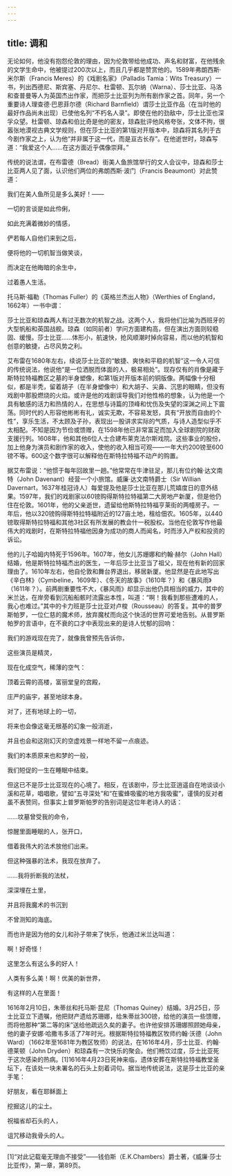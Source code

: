 ```yaml
---
---
---
```

title: 调和
---




无论如何，他没有抱怨伦敦的理由，因为伦敦带给他成功、声名和财富，在他残余的文学生命中，他被提过200次以上，而且几乎都是赞赏他的。1589年弗朗西斯·米尔斯（Francis Meres）的《戏剧名家》（Palladis Tamia：Wits Treasury）一书，列出西德尼、斯宾塞、丹尼尔、杜雷顿、瓦尔纳（Warna）、莎士比亚、马洛和查普曼等人为英国杰出作家，而把莎士比亚列为所有剧作家之首。同年，另一个重要诗人理查德·巴恩菲尔德（Richard Barnfield）谓莎士比亚作品（在当时他的最好作品尚未出现）已使他名列“不朽名人录”。即使在他的劲敌中，莎士比亚也深孚众望。杜雷顿、琼森和伯比奇是他的密友，琼森批评他风格夸张，文体不拘，很嚣张地漠视古典文学规则，但在莎士比亚的第1版对开版本中，琼森将其名列于古今剧作家之上，认为他“并非属于这一代，而是亘古长存”。在他逝世时，琼森写道：“我爱这个人……在这方面近乎偶像崇拜。”

传统的说法谓，在布雷德（Bread）街美人鱼旅馆举行的文人会议中，琼森和莎士比亚两人见了面，认识他们两位的弗朗西斯·波门（Francis Beaumont）对此赞道：

我们在美人鱼所见是多么美好！——

一切的言谈是如此伶俐，

如此充满着微妙的情感，

俨若每人自他们来到之后，

便将他的一切机智当做笑谈，

而决定在他晦暗的余生中，

过着愚人生活。



托马斯·福勒（Thomas Fuller）的《英格兰杰出人物》（Werthies of England，1662年）一书中谓：

莎士比亚和琼森两人有过无数次的机智之战。这两个人，我将他们比喻为西班牙的大型帆船和英国战舰。琼森（如同前者）学问方面建构高，但在演出方面则较稳固、缓慢。莎士比亚……体形小，航速快，抢风顺潮时掉向容易，而以他的机智和创意的敏捷，占尽风势之利。



艾布雷在1680年左右，续说莎士比亚的“敏捷、爽快和平稳的机智”这一令人可信的传统说法，他说他“是一位洒脱而体面的人，极易相处”。现存仅有的肖像是藏于斯特拉特福教区之墓的半身塑像，和第1版对开版本前的铜版像。两幅像十分相似，都是半秃，留着胡子（在半身塑像中）和大胡子、尖鼻、沉思的眼睛，但没有戏剧中那股燃烧的火焰。或许是他的戏剧误导我们对他性格的想象，认为他是一个具有敏感的活力和热情的人，在思想与诗篇的顶峰和忧伤及失望的深渊之间上下震荡。同时代的人形容他彬彬有礼，诚实无欺，不容易发怒，具有“开放而自由的个性”，享乐生活，不太顾及子孙，表现出一股讲求实际的气质，与诗人造型似乎不太相配。不知是因为节俭或馈赠，在1598年他已非常富足而加入全球剧院的财政支援行列。1608年，他和其他6位人士合建布莱克法尔斯戏院。这些事业的股份，加上他身为演员和剧作家的收入，使他的收入相当可观——一年大约200镑至600镑不等。600这个数字很可以解释他在斯特拉特福不动产的购置。

据艾布雷说：“他惯于每年回故里一趟。”他常常在牛津驻足，那儿有位约翰·达文南特（John Davenant）经营一个小旅馆。威廉·达文南特爵士（Sir Willian Davernart，1637年桂冠诗人）每爱提及他是莎士比亚在那儿荒嬉度日的意外结果。1597年，我们的戏剧家以60镑购得斯特拉特福第二大房地产新厦，但是他仍住在伦敦。1601年，他的父亲逝世，遗留给他斯特拉特福亨莱街的两幢房子。一年后，他以320镑购得斯特拉特福附近的127亩土地，租给佃农。1605年，以440镑取得斯特拉特福和其他3社区有所发展的教会什一税股权。当他在伦敦写作他最伟大的戏剧时，在斯特拉特福他因身为成功的商人而闻名，时而涉入产权和投资的诉讼。

他的儿子哈姆内特死于1596年。1607年，他女儿苏姗娜和约翰·赫尔（John Hall）结婚，他是斯特拉特福杰出的医生，一年后莎士比亚当了祖父，现在他有新的回家理由了。1610年左右，他自伦敦和舞台界退出，移居新厦。他显然是在此地写出《辛白林》（Cymbeline，1609年）、《冬天的故事》（1610年？）和《暴风雨》（1611年？）。前两剧重要性不大，《暴风雨》却显示出他仍具相当的威力，其中的米兰达，在岸旁看到沉船船骸时流露出本性，叫道：“啊！我看到那些遭难的人，我心也难过。”其中的卡力班是莎士比亚对卢梭（Rousseau）的答复。其中的普罗斯帕罗，一位仁慈的魔术师，放弃魔杖而向这个快活的世界可爱地告别。从普罗斯帕罗的言语中，在不衰的口才中表现出来的是诗人忧郁的回响：

我们的游戏现在完了，就像我曾预先告诉你，

这些演员是精灵，

现在化成空气，稀薄的空气：

顶着云霄的高楼，富丽堂皇的宫殿，

庄严的庙宇，甚至地球本身。

对了，还有地球上的一切，

将来也会像这毫无根基的幻象一般消逝，

并且也会和这刚幻灭的空虚戏景一样地不留一点痕迹。

我们的本质原来也和梦的一般，

我们短促的一生在睡眠中结束。



但这已不是莎士比亚现在的心境了。相反，在该剧中，莎士比亚逍遥自在地谈谈小溪和花草，唱唱歌，譬如“五寻深处”和“在蜜蜂吸蜜的地方我吸蜜”，谨慎的反对者虽不表赞同，但事实上普罗斯帕罗的告别词是这位年老诗人的话：

……坟墓曾受我的命令，

惊醒里面睡眠的人，张开口，

借着我伟大的法术放他们出来。

但这种强暴的法术，我现在放弃了。

……我将折断我的法杖，

深深埋在土里，

并且将我魔术的书沉到

不曾测知的海底。



而也许是因为他的女儿和孙子带来了快乐，他通过米兰达叫道：

啊！好奇怪！

这里怎么有这么多的好人！

人类有多么美！啊！优美的新世界，

有这样的人在里面！



1616年2月10日，朱蒂丝和托马斯·昆尼（Thomas Quiney）结婚。3月25日，莎士比亚立下遗嘱，他把财产遗给苏珊娜，给朱蒂丝300镑，给他的演员一些馈赠，而将他那种“第二等的床”送给他疏远久矣的妻子。也许他安排苏珊娜照顾她母亲，他的妻子安娜·哈撒韦多活了7年时光。根据斯特拉特福教区牧师约翰·沃德（John Ward）（1662年至1681年为教区牧师）的说法，在1616年4月，莎士比亚、约翰·德莱顿（John Dryden）和琼森有一次快乐的聚会。他们畅饮过度，莎士比亚死于这次感染的热病。[1]1616年4月23日死神来临，遗体安葬在斯特拉特福教堂圣坛下，在该处一块未署名的石头上刻着词句。据当地传统说法，这是莎士比亚的亲手笔：

好朋友，看在耶稣面上

挖掘这儿的尘土。

祝福省却石头的人，

诅咒移动我骨头的人。





* * *



[1]“对此记载毫无理由不接受”——钱伯斯（E.K.Chambers）爵士著，《威廉·莎士比亚传》，第一章，第89页。